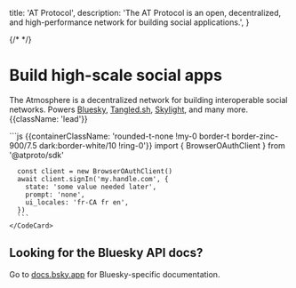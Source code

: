
  title: 'AT Protocol',
  description:
    'The AT Protocol is an open, decentralized, and high-performance network for building social applications.',
}


{/* <HeroPattern /> */}

<div className="pt-12 pb-24 prose">
<h1 className="text-5xl font-thick">Build high-scale social apps</h1>

The Atmosphere is a decentralized network for building interoperable social networks. Powers&nbsp;<a href="https://bsky.app">Bluesky</a>, <a href="https://tangled.sh">Tangled.sh</a>, <a href="https://skylight.social/">Skylight</a>, and many more. {{className: 'lead'}}
</div>

<Row>
  <Col>
      <Firehose />
  </Col>
  <Col>
    <CodeCard description="Log on in 5 minutes." href="/todo" icon={UserIcon}>
      ```js {{containerClassName: 'rounded-t-none !my-0 border-t border-zinc-900/7.5 dark:border-white/10 !ring-0'}}
      import { BrowserOAuthClient } from '@atproto/sdk'

      const client = new BrowserOAuthClient()
      await client.signIn('my.handle.com', {
        state: 'some value needed later',
        prompt: 'none',
        ui_locales: 'fr-CA fr en',
      })
      ```
    </CodeCard>
  </Col>
</Row>

<Libraries includeStatuses />

## Looking for the Bluesky API docs?

Go to [docs.bsky.app](https://docs.bsky.app) for Bluesky-specific documentation.
